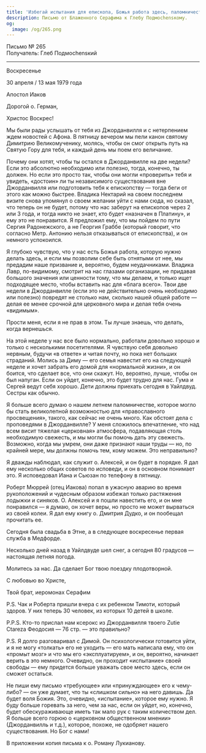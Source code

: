 ```yaml
---
title: 'Избегай испытания для епископа, Божья работа здесь, паломничества'
description: Письмо от Блаженного Серафима к Глебу Подмосhensкому.
og:
  image: /og/265.png
---
```


<div style={{textAlign:'right', fontFamily:'monospace'}}>Письмо № 265</div>
<div style={{textAlign:'left', fontFamily:'monospace'}}>Получатель: Глеб Подмосhensкий</div>

---

Воскресенье

30 апреля / 13 мая 1979 года

Апостол Иаков

Дорогой о. Герман,

Христос Воскрес!

Мы были рады услышать от тебя из Джорданвилля и с нетерпением ждем новостей с Афона. В пятницу вечером мы пели канон святому Димитрию Великомученику, молясь, чтобы он смог открыть путь на Святую Гору для тебя, и каждый день мы поем его величание.

Почему они хотят, чтобы ты остался в Джорданвилле на две недели? Если это абсолютно необходимо или полезно, тогда, конечно, ты должен. Но если это просто так, чтобы они могли «проверить» тебя и увидеть, «достоин» ли ты независимого существования вне Джорданвилля или подготовить тебя к епископству — тогда беги от этого как можно быстрее. Владикa Нектарий на своем последнем визите снова упомянул о своем желании уйти с нами сюда, но сказал, что теперь он не будет, потому что нас заберут на епископов через 2 или 3 года, и тогда никто не знает, кто будет «назначен в Платину», и ему это не понравится. Я предложил ему, что мы пойдем по пути Сергия Радонежского, а не Георгия Граббе (который говорит, что согласно Метр. Антонию нельзя отказываться от епископства), и он немного успокоился.

Я глубоко чувствую, что у нас есть Божья работа, которую нужно делать здесь, и если мы позволим себе быть отнятыми от нее, мы предадим наше призвание и, вероятно, будем неудачниками. Владикa Лавр, по-видимому, смотрит на нас глазами организации, не придавая большого значения или ценности тому, что мы делаем, и только ищет подходящее место, чтобы вставить нас для «блага всего». Твои две недели в Джорданвилле (если это не действительно очень необходимо или полезно) повредят не столько нам, сколько нашей общей работе — делая ее менее срочной для церковного мира и делая тебя очень «видимым».

Прости меня, если я не прав в этом. Ты лучше знаешь, что делать, когда вернешься.

На этой неделе у нас все было нормально, работали довольно хорошо и только с несколькими посетителями. Я чувствую себя довольно нервным, будучи «в ответе» и читая почту, но пока нет больших страданий. Молись за Диму — его семья навестит его на следующей неделе и хочет забрать его домой для «нормальной жизни», и он боится, что сделает все, что они скажут. Но, вероятно, лучше, чтобы он был напуган. Если он уйдет, конечно, это будет трудно для нас. Гума и Сергей ведут себя хорошо. Дети должны приехать сегодня в Уайлдвуд. Сестры как обычно.

Я больше всего думаю о нашем летнем паломничестве, которое могло бы стать великолепной возможностью для «православного просвещения», такого, как сейчас не очень много. Как обстоят дела с проповедями в Джорданвилле? У меня сложилось впечатление, что над всем висит тяжелая «церковная» атмосфера, подавляющая столь необходимую свежесть, и мы могли бы помочь дать эту свежесть. Возможно, когда мы умрем, они даже признают наши труды — но, по крайней мере, мы должны помочь тем, кому можем. Это неправильно?

Я дважды наблюдал, как служит о. Алексей, и он будет в порядке. Я дал ему несколько общих советов по исповеди, и он в основном понимает это. Я исповедовал Иана и Сьюзан по телефону в пятницу.

Роберт Мюррей (отец Иакова) попал в ужасную аварию во время рукоположений и чудесным образом избежал только растяжения лодыжки и синяков. О. Алексей и я пошли навестить его, и он мне понравился — я думаю, он хочет веры, но просто не может вырваться из своей колеи. Я дал ему книгу о. Дмитрия Дудко, и он пообещал прочитать ее.

Сегодня была свадьба в Этне, а в следующее воскресенье первая служба в Медфорде.

Несколько дней назад в Уайлдвуде шел снег, а сегодня 80 градусов — настоящая летняя погода.

Молитесь за нас. Да сделает Бог твою поездку плодотворной.

С любовью во Христе,

Твой брат, иеромонах Серафим

P.S. Чак и Роберта пришли вчера с их ребенком Тимоти, который здоров. У них теперь 30 человек, из которых 10 детей в школе.

P.P.S. Кто-то прислал нам ксерокс из Джорданвилля твоего Zutie Ctareza Феодосия — 76 стр. — это правильно?

P.S. Я долго разговаривал с Димой. Он психологически готовится уйти, и я не могу «толкать» его не уходить — его мать написала ему, что он «промыт мозг» и что мы его «эксплуатируем», и он, вероятно, начинает верить в это немного. Очевидно, он проходит «испытание» своей свободы — ему придется больше уважать свое место здесь, если он сможет остаться.

Не пиши ему письмо «требующее» или «принуждающее» его к чему-либо? — он уже думает, что ты «слишком сильно» на него давишь. Да будет воля Божия. Это, очевидно, «испытание», которое ему нужно. Я буду больше горевать за него, чем за нас, если он уйдет, но, конечно, будет обескураживающе иметь так мало рук с таким количеством дел. Я больше всего горюю о «церковном общественном мнении» (Джорданвилль и т.д.), которое, похоже, не одобряет нашего существования. Но Бог с нами!

В приложении копия письма к о. Роману Лукианову.
